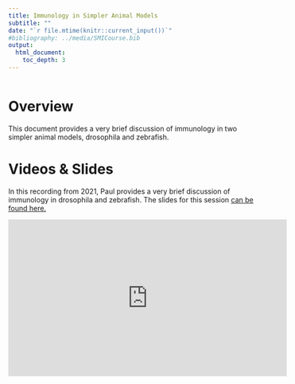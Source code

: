 ---
title: Immunology in Simpler Animal Models
subtitle: ""
date: "`r file.mtime(knitr::current_input())`"
#bibliography: ../media/SMICourse.bib
output: 
  html_document:
    toc_depth: 3
---

```{r, echo = FALSE}
 
```


# Overview
This document provides a very brief discussion of immunology in two simpler animal models, drosophila and zebrafish.



# Videos & Slides

In this recording from 2021, Paul provides a very brief discussion of immunology in drosophila and zebrafish. The slides for this session [can be found here.](./slides/2021_Immunology_in_simpler_animals.pdf)


<p>
<iframe width="560" height="315" src="https://www.youtube.com/embed/GNqY_1kI3mE" frameborder="0" allow="accelerometer; autoplay; encrypted-media; gyroscope; picture-in-picture" allowfullscreen></iframe>
</p>



